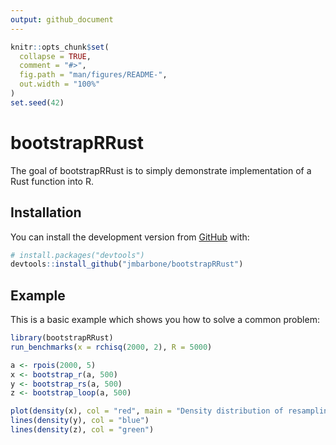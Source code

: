 ```yaml
---
output: github_document
---
```


<!-- README.md is generated from README.Rmd. Please edit that file -->

```r
knitr::opts_chunk$set(
  collapse = TRUE,
  comment = "#>",
  fig.path = "man/figures/README-",
  out.width = "100%"
)
set.seed(42)
```

# bootstrapRRust

<!-- badges: start -->
<!-- badges: end -->

The goal of bootstrapRRust is to simply demonstrate implementation of a Rust function into R.

## Installation

You can install the development version from [GitHub](https://github.com/jmbarbone/bootstrapRRust) with:

``` r
# install.packages("devtools")
devtools::install_github("jmbarbone/bootstrapRRust")
```
## Example

This is a basic example which shows you how to solve a common problem:

```r
library(bootstrapRRust)
run_benchmarks(x = rchisq(2000, 2), R = 5000)
```

```r
a <- rpois(2000, 5)
x <- bootstrap_r(a, 500)
y <- bootstrap_rs(a, 500)
z <- bootstrap_loop(a, 500)

plot(density(x), col = "red", main = "Density distribution of resampling test statistics")
lines(density(y), col = "blue")
lines(density(z), col = "green")
```

